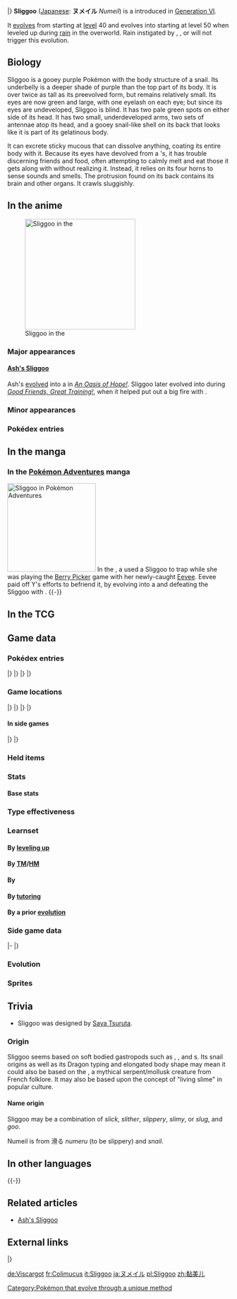 {{PokémonPrevNext/Head|type=Dragon}}
{{PokémonPrevNext/Pokémon|type=Dragon|prevnum=704|prev=Goomy|nextnum=706|next=Goodra|roundleft=tl|roundright=tr}}
{{PokémonPrevNext/Disambig|species=Sliggoo}}
|}
{{Pokémon Infobox
|name=Sliggoo
|jname=ヌメイル
|tmname=Numeil
|jtranslit=Numeiru
|image=705Sliggoo.png
|category=Soft Tissue
|type1=Dragon
|abilitylayout=2
|ability1=Sap Sipper
|ability2=Hydration
|abilityd=Gooey
|ndex=705
|karea=Mountain
|kdex=020
|adex=179
|height-ftin=2'07"
|height-m=0.8
|weight-lbs=38.6
|weight-kg=17.5
|egggroupn=1
|egggroup1=Dragon
|gendercode=127
|eggcycles=40
|evtotal=2
|evsd=2
|expyield=158
|lv100exp=1,250,000
|color=Purple
|catchrate=45
|body=02
|pokefordex=sliggoo
|generation=6
|friendship=35
}}
'''Sliggoo''' ([[List of Japanese Pokémon names|Japanese]]: '''ヌメイル''' ''Numeil'') is a {{type|Dragon}} {{OBP|Pokémon|species}} introduced in [[Generation VI]].

It [[evolution|evolves]] from {{p|Goomy}} starting at [[level]] 40 and evolves into {{p|Goodra}} starting at level 50 when leveled up during [[rain]] in the overworld. Rain instigated by {{m|Rain Dance}}, {{a|Drizzle}}, or {{a|Primordial Sea}} will not trigger this evolution.

==Biology==
Sliggoo is a gooey purple Pokémon with the body structure of a snail. Its underbelly is a deeper shade of purple than the top part of its body. It is over twice as tall as its preevolved form, but remains relatively small. Its eyes are now green and large, with one eyelash on each eye; but since its eyes are undeveloped, Sliggoo is blind. It has two pale green spots on either side of its head. It has two small, underdeveloped arms, two sets of antennae atop its head, and a gooey snail-like shell on its back that looks like it is part of its gelatinous body.

It can excrete sticky mucous that can dissolve anything, coating its entire body with it. Because its eyes have devolved from a {{p|Goomy}}'s, it has trouble discerning friends and food, often attempting to calmly melt and eat those it gets along with without realizing it. Instead, it relies on its four horns to sense sounds and smells. The protrusion found on its back contains its brain and other organs. It crawls sluggishly.

==In the anime==
[[File:Ash Sliggoo.png|left|thumb|250px|Sliggoo in the {{pkmn|anime}}]]
===Major appearances===
====[[Ash's Sliggoo]]====
Ash's {{p|Goomy}} [[Evolution|evolved]] into a {{AP|Sliggoo}} in ''[[XY061|An Oasis of Hope!]]''. Sliggoo later evolved into {{AP|Goodra}} during ''[[XY065|Good Friends, Great Training!]]'', when it helped put out a big fire with {{m|Rain Dance}}.

===Minor appearances===

===Pokédex entries===
{{Animedexheader|Kalos}}
{{Animedexbody|XY061|Sliggoo|Ash's Pokédex|Sliggoo, the Soft Tissue Pokémon. Its four horns function as a highly sensitive radar system, picking up many different scents and noises.}}
{{Animedexfooter/Pokémon|''XY''|Kalos}}

==In the manga==

===In the [[Pokémon Adventures]] manga===
[[File:Team Flare Sliggoo Adventures.png|thumb|200px|Sliggoo in [[Pokémon Adventures]]]]
In the {{chap|X & Y}}, a {{tc|Team Flare Grunt}} used a Sliggoo to trap {{adv|Y}} while she was playing the [[Berry Picker]] game with her newly-caught [[Y (Adventures)#Veevee|Eevee]]. Eevee paid off Y's efforts to befriend it, by evolving into a {{p|Sylveon}} and defeating the Sliggoo with {{m|Draining Kiss}}.
{{-}}

==In the TCG==
{{main|Sliggoo (TCG)}}

==Game data==
===Pokédex entries===
{{Dex/Header|type=Dragon}}
{{Dex/NA|gen=VI}}
{{Dex/Gen|gen=VI}}
{{Dex/Entry1|v=X|t=FFF|entry=It drives away opponents by excreting a sticky liquid that can dissolve anything. Its eyes devolved, so it can't see anything.}}
{{Dex/Entry1|v=Y|entry=Its four horns are a high-performance radar system. It uses them to sense sounds and smells, rather than using ears or a nose.}}
{{Dex/Entry1|v=Omega Ruby|t=FFF|entry=It drives away opponents by excreting a sticky liquid that can dissolve anything. Its eyes devolved, so it can't see anything.}}
{{Dex/Entry1|v=Alpha Sapphire|t=FFF|entry=Its four horns are a high-performance radar system. It uses them to sense sounds and smells, rather than using ears or a nose.}}
|}
|}
{{Dex/Gen|gen=VII}}
{{Dex/Entry1|v=Sun|entry=It has trouble drawing a line between friends and food. It will calmly try to melt and eat even those it gets along well with.}}
{{Dex/Entry1|v=Moon|entry=This Pokémon's mucous can dissolve anything. Toothless, it sprays mucous on its prey. Once they're nicely dissolved, it slurps them up.}}
{{Dex/Entry1|v=Ultra Sun|entry=It crawls along sluggishly. The swirly protrusion on its back is filled with its brain and other organs.}}
{{Dex/Entry1|v=Ultra Moon|entry=Its entire body is covered with gooey mucus that can dissolve anything. Be sure to put gloves on if you're going to touch it.}}
|}
|}
{{Dex/Footer}}

===Game locations===
{{Availability/Header|type=Dragon}}
{{Availability/NA|gen=VI}}
{{Availability/Gen|gen=VI}}
{{Availability/Entry2|v=X|v2=Y|t=FFF|area={{rt|19|Kalos}}, [[Friend Safari]] ([[Friend Safari#Dragon-type Safari|Dragon]])}}
{{Availability/Entry2/None||v=Omega Ruby|v2=Alpha Sapphire}}
|}
|}
{{Availability/Gen|gen=VII}}
{{Availability/Entry2|v=Sun|v2=Moon|area=[[Exeggutor Island]] ([[SOS Battle]] in {{weather|rain}})}}
{{Availability/Entry2|v=Ultra Sun|v2=Ultra Moon|area=[[Exeggutor Island]] ([[SOS Battle]] in {{weather|rain}})}}
|}
|}
{{Availability/Footer}}

====In side games====
{{Availability/Header|type=Dragon}}
{{Availability/NA|gen=VI}}
{{Availability/Gen|gen=VI}}
{{Availability/Entry1|1|v=Battle Trozei|color={{defense color}}|area=[[Mountain of Order#Stage 4|Mountain of Order: Stage 4]]}}
{{Availability/Entry1|1|v=Shuffle|color={{beauty color}}|area=[[Albens Town|Albens Town: Stage 229]]}}
{{Availability/Entry1|1|v=Rumble World|color={{fire color}}|area=[[Dark Land#Forgotten Forest|Dark Land: Forgotten Forest]] <small>(All Areas, Entrance Boss)</small>}}
|}
|}
{{Availability/Footer}}

===Held items===
{{HeldItems|type=Dragon
|sm1=Shed Shell|sm1type=None|sm1rar=5
|usum1=Shed Shell|usum1type=None|usum1rar=5
}}

===Stats===
====Base stats====
{{Base Stats
|type=Dragon
|HP=68
|Attack=75
|Defense=53
|SpAtk=83
|SpDef=113
|Speed=60}}

===Type effectiveness===
{{TypeEffectiveness
|type1=Dragon
|Normal=100
|Flying=100
|Fighting=100
|Ground=100
|Rock=100
|Bug=100
|Poison=100
|Ghost=100
|Steel=100
|Fire=50
|Water=50
|Grass=50
|Electric=50
|Psychic=100
|Ice=200
|Dragon=200
|Dark=100
|Fairy=200
|notes=yes
|sapsipper=maybe}}

===Learnset===
====By [[Level|leveling up]]====
{{learnlist/levelh/7|Sliggoo|Dragon|Dragon|6}}
{{learnlist/level7|1|Tackle|Normal|Physical|40|100|35}}
{{learnlist/level7|1|Bubble|Water|Special|40|100|30}}
{{learnlist/level7|1|Absorb|Grass|Special|20|100|25}}
{{learnlist/level7|5|Absorb|Grass|Special|20|100|25}}
{{learnlist/level7|9|Protect|Normal|Status|—|—|10}}
{{learnlist/level7|13|Bide|Normal|Physical|—|—|10}}
{{learnlist/level7|18|Dragon Breath|Dragon|Special|60|100|20||'''}}
{{learnlist/level7|25|Rain Dance|Water|Status|—|—|5}}
{{learnlist/level7|28|Flail|Normal|Physical|—|100|15}}
{{learnlist/level7|32|Body Slam|Normal|Physical|85|100|15}}
{{learnlist/level7|38|Muddy Water|Water|Special|90|85|10}}
{{learnlist/level7|47|Dragon Pulse|Dragon|Special|85|100|10||'''}}
{{learnlist/levelf/7|Sliggoo|Dragon|Dragon|6}}

====By [[TM]]/[[HM]]====
{{learnlist/tmh/7|Sliggoo|Dragon|Dragon|6}}
{{learnlist/tm7|TM06|Toxic|Poison|Status|—|90|10}}
{{learnlist/tm7|TM10|Hidden Power|Normal|Special|60|100|15}}
{{learnlist/tm7|TM11|Sunny Day|Fire|Status|—|—|5}}
{{learnlist/tm7|TM13|Ice Beam|Ice|Special|90|100|10}}
{{learnlist/tm7|TM14|Blizzard|Ice|Special|110|70|5}}
{{learnlist/tm7|TM17|Protect|Normal|Status|—|—|10}}
{{learnlist/tm7|TM18|Rain Dance|Water|Status|—|—|5}}
{{learnlist/tm7|TM21|Frustration|Normal|Physical|—|100|20}}
{{learnlist/tm7|TM24|Thunderbolt|Electric|Special|90|100|15}}
{{learnlist/tm7|TM27|Return|Normal|Physical|—|100|20}}
{{learnlist/tm7|TM32|Double Team|Normal|Status|—|—|15}}
{{learnlist/tm7|TM34|Sludge Wave|Poison|Special|95|100|10}}
{{learnlist/tm7|TM36|Sludge Bomb|Poison|Special|90|100|10}}
{{learnlist/tm7|TM42|Facade|Normal|Physical|70|100|20}}
{{learnlist/tm7|TM44|Rest|Psychic|Status|—|—|10}}
{{learnlist/tm7|TM45|Attract|Normal|Status|—|100|15}}
{{learnlist/tm7|TM48|Round|Normal|Special|60|100|15}}
{{learnlist/tm7|TM80|Rock Slide|Rock|Physical|75|90|10}}
{{learnlist/tm7|TM83|Infestation|Bug|Special|20|100|20}}
{{learnlist/tm7|TM87|Swagger|Normal|Status|—|85|15}}
{{learnlist/tm7|TM88|Sleep Talk|Normal|Status|—|—|10}}
{{learnlist/tm7|TM90|Substitute|Normal|Status|—|—|10}}
{{learnlist/tm7|TM100|Confide|Normal|Status|—|—|20}}
{{learnlist/tmf/7|Sliggoo|Dragon|Dragon|6}}

====By {{pkmn|breeding}}====
{{learnlist/breedh/7|Sliggoo|Dragon|Dragon|6}}
{{learnlist/breed7|{{MSP|690|Skrelp}}|Acid Armor|Poison|Status|—|—|20|*}}
{{learnlist/breed7|{{MSP|559|Scraggy}}|Counter|Fighting|Physical|—|100|20|*}}
{{learnlist/breed7|{{MSP|696|Tyrunt}}|Curse|Ghost|Status|—|—|10|*}}
{{learnlist/breed7|{{MSP|776|Turtonator}}|Endure|Normal|Status|—|—|10}}
{{learnlist/breed7|{{MSP|443|Gible}}{{MSP|610|Axew}}{{MSP|621|Druddigon}}|Iron Tail|Steel|Physical|100|75|15|*}}
{{learnlist/breed7|{{MSP|336|Seviper}}{{MSP|690|Skrelp}}{{MSP|691|Dragalge}}|Poison Tail|Poison|Physical|50|100|25}}
{{learnlist/breedf/7|Sliggoo|Dragon|Dragon|6}}

====By [[Move Tutor|tutoring]]====
{{learnlist/tutorh/7|Sliggoo|Dragon|Dragon|6}}
{{learnlist/tutor7|Draco Meteor|Dragon|Special|130|90|5||'''|yes|yes}}
{{learnlist/tutor7|Dragon Pulse|Dragon|Special|85|100|10||'''|no|yes}}
{{learnlist/tutor7|Iron Tail|Steel|Physical|100|75|15|||no|yes}}
{{learnlist/tutor7|Outrage|Dragon|Physical|120|100|10||'''|no|yes}}
{{learnlist/tutor7|Shock Wave|Electric|Special|60|—|20|||no|yes}}
{{learnlist/tutor7|Snore|Normal|Special|50|100|15|||no|yes}}
{{learnlist/tutor7|Water Pulse|Water|Special|60|100|20|||no|yes}}
{{learnlist/tutorf/7|Sliggoo|Dragon|Dragon|6}}

====By a prior [[evolution]]====
{{learnlist/prevoh/7|Sliggoo|Dragon|Dragon|6}}
{{learnlist/prevo7null}}
{{learnlist/prevof/7|Sliggoo|Dragon|Dragon|6}}

===Side game data===
{{Spindata/Head|type=Dragon}}
{{Template:Spindata/Battle Trozei|col=6|type=Dragon|ndex=705
|power=2
}}
|-
{{Spindata/Shuffle|col=6|type=Dragon|ndex=705|num=289
|min=60
|max=105
|raisemaxlevel=5
|skill=Barrier Bash
|skilldesc=Removes one barrier-type disruption without fail.
}}
|}

===Evolution===
{{Evobox-3
|type1=dragon
|pictype=art
|no1=704
|name1=Goomy
|type1-1=Dragon
|evo1={{bag|Rare Candy}} <br>{{color2|000|Level|Level 40}}
|no2=705
|name2=Sliggoo
|type1-2=Dragon
|evo2={{bag|Rare Candy}} <br>{{color2|000|Level|Level 50}}<br> while {{color2|000|Rain|raining}}
|no3=706
|name3=Goodra
|type1-3=Dragon}}

===Sprites===
{{Spritebox/Header|type=Dragon}}
{{Spritebox/NA|gen=VI}}
{{Spritebox/6|ndex=705}}
{{Spritebox/7|ndex=705}}
{{Spritebox/Footer|705|Sliggoo}}

==Trivia==
* Sliggoo was designed by [[Saya Tsuruta]].

===Origin===
Sliggoo seems based on soft bodied gastropods such as {{wp|slugs}}, {{wp|nudibranch}}, and {{wp|semi-slug}}s.
Its snail origins as well as its Dragon typing and elongated body shape may mean it could also be based on the {{wp|Lou Carcolh}}, a mythical serpent/mollusk creature from French folklore.
It may also be based upon the concept of "living slime" in popular culture.

====Name origin====
Sliggoo may be a combination of ''slick'', ''slither'', ''slippery'', ''slimy'', or ''slug'', and ''goo''.

Numeil is from 滑る ''numeru'' (to be slippery) and ''snail''.

==In other languages==
{{Other languages|type=Dragon|type2=Dragon
|ja=ヌメイル ''Numeil''|jameaning=From {{tt|滑る ''numeru''|to be slippery}}'' and ''snail''
|fr=Colimucus|frmeaning=From ''{{tt|colimaçon|snail}}'' and ''{{wp|mucus}}''
|es=Sliggoo|esmeaning=Same as English name
|de=Viscargot|demeaning=From ''{{tt|viskos|viscous}}'' and ''{{tt|escargot|French for 'snail'}}''
|it=Sliggoo |itmeaning=Same as English name
|ko=미끄네일 ''Mikkeunaeil''|komeaning=From {{tt|미끄럽다 ''mikkeureopda''|to be slippery}} and ''snail''
|zh_yue=黏美兒 ''Nìhmméihyìh''|zh_yuemeaning=From {{tt|黏 ''nìhm''|sticky}}, {{tt|美 ''méi''|beautiful}}, and {{tt|兒 ''yìh''|child}}; transliteration of its Japanese name
|zh_cmn=黏美伊兒 / 黏美伊儿 ''Niánměiyī'er''|zh_cmnmeaning=From {{tt|黏 ''nián''|sticky}}, {{tt|美 ''měi''|beautiful}}, and {{tt|兒 / 儿 ''er''|child}}; transliteration of its Japanese name
|hi=स्लीगू ''Sliggoo''|himeaning=Transcription of English name
|ru=Слиггу ''Sliggu''|rumeaning=Transcription of English name
}}
{{-}}

==Related articles==
*[[Ash's Sliggoo]]

==External links==

{{PokémonPrevNext/Head|type=Dragon}}
{{PokémonPrevNext/Pokémon|type=Dragon|prevnum=704|prev=Goomy|nextnum=706|next=Goodra}}
|}
{{Project Pokédex notice}}

[[Category:Pokémon that evolve through a unique method]]

[[de:Viscargot]]
[[fr:Colimucus]]
[[it:Sliggoo]]
[[ja:ヌメイル]]
[[pl:Sliggoo]]
[[zh:黏美儿]]